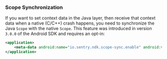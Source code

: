 <PlatformContent includePath="enriching-events/scopes/configure-scope/java.mdx" />

### Scope Synchronization

If you want to set context data in the Java layer, then receive that context data when a native (C/C++) crash happens, you need to synchronize the Java `Scope` with the native `Scope`. This feature was introduced in version `3.0.0` of the Android SDK and requires an opt-in:

```xml {filename:"AndroidManifest.xml"}
<application>
    <meta-data android:name="io.sentry.ndk.scope-sync.enable" android:value="true" />
</application>
```
